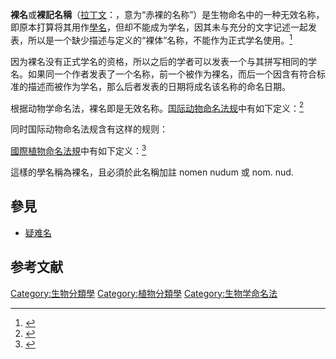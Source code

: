 '''裸名'''或'''裸記名稱'''（[[拉丁文|拉丁文]]：''{{lang|la|nomen nudum}}''，意为“赤裸的名称”）是生物命名中的一种无效名称，即原本打算将其用作[[學名|學名]]，但却不能成为学名，因其未与充分的文字记述一起发表，所以是一个缺少描述与定义的“裸体”名称，不能作为正式学名使用。<ref>{{Cite web
  | title = What is a nomen nudum?
  | publisher = International Commission on Zoological Nomenclature
  | url = http://iczn.org/content/what-nomen-nudum
  | accessdate = September 11, 2010
  | archive-date = 2016-03-13
  | archive-url = https://web.archive.org/web/20160313120451/http://iczn.org/content/what-nomen-nudum
  | dead-url = no
  }}</ref>

因为裸名没有正式学名的资格，所以之后的学者可以发表一个与其拼写相同的学名。如果同一个作者发表了一个名称，前一个被作为裸名，而后一个因含有符合标准的描述而被作为学名，那么后者发表的日期将成名该名称的命名日期。

根据动物学命名法，裸名即是无效名称。[[国际动物命名法规|国际动物命名法规]]中有如下定义：<ref>{{Cite web
  | title = Glossary
  | author = International Commission on Zoological Nomenclature
  | publisher = International Trust for Zoological Nomenclature
  | url = http://www.nhm.ac.uk/hosted-sites/iczn/code/index.jsp?booksection=glossary&nfv=true
  | accessdate = September 11, 2010
  | archive-date = 2016-04-12
  | archive-url = https://web.archive.org/web/20160412024301/http://www.nhm.ac.uk/hosted-sites/iczn/code/index.jsp?booksection=glossary&nfv=true
  | dead-url = no
  }}</ref>

{{Cquote|'''''nomen nudum''''' (pl. '''''nomina nuda'''''), n.<br/>拉丁词汇，若发表于1931年之前，则不符合12条；或，若发表于1930年后，则不符合13条。……
}}

同时国际动物命名法规含有这样的规则：

{{Cquote|12.1. 有效，每个发表于1931年之前的名称都必须……附有指代该类群的描述或定义……

13.1. 有效，每个发表于1930年之后的名称都必须……附有表述特指或区别该类群的描述或定义，或附有参考书目这样的公开声明。
}}

[[國際植物命名法規|國際植物命名法規]]中有如下定义：<ref>{{Cite book
  | title = International Code of Botanical Nomenclature (Vienna Code), Appendix VII: GLOSSARY OF TERMS USED AND DEFINED IN THIS CODE
  | author = McNeill & al.
  | year = 2006
  | url = http://ibot.sav.sk/icbn/frameset/0120AppendixVII.htm
  | accessdate = September 11, 2010
  | archive-date = 2011-08-18
  | archive-url = https://web.archive.org/web/20110818064749/http://ibot.sav.sk/icbn/frameset/0120AppendixVII.htm
  | dead-url = no
  }}</ref>

{{Cquote|一個新分類群名稱發表時無描述、短述、或包含描述或短述的文獻。
}}

這樣的學名稱為裸名，且必須於此名稱加註 nomen nudum 或 nom. nud.

==參見==
*[[疑难名|疑难名]]

== 参考文献 ==
{{Reflist}}

[[Category:生物分類學|Category:生物分類學]]
[[Category:植物分類學|Category:植物分類學]]
[[Category:生物学命名法|Category:生物学命名法]]